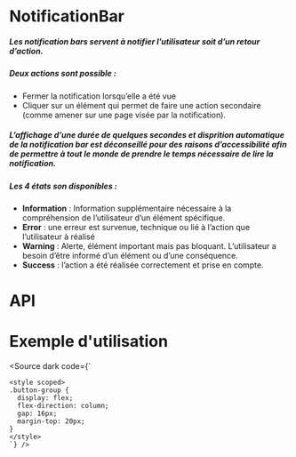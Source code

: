 

<Meta of={NotificationBarStories} />

# NotificationBar

##### Les notification bars servent à notifier l’utilisateur soit d’un retour d’action.

##### Deux actions sont possible :
 - Fermer la notification lorsqu’elle a été vue
 - Cliquer sur un élément qui permet de faire une action secondaire (comme amener sur une page visée par la notification).

##### L’affichage d’une durée de quelques secondes et disprition automatique de la notification bar est déconseillé pour des raisons d’accessibilité afin de permettre à tout le monde de prendre le temps nécessaire de lire la notification.

##### Les 4 états son disponibles :
- **Information** : Information supplémentaire nécessaire à la compréhension de l’utilisateur d’un élément spécifique.
- **Error** : une erreur est survenue, technique ou lié à l’action que l’utilisateur à réalisé
- **Warning** : Alerte, élément important mais pas bloquant. L’utilisateur a besoin d’être informé d’un élément ou d’une conséquence.
- **Success** : l’action a été réalisée correctement et prise en compte.

<Canvas of={NotificationBarStories.Success}  />

# API
<Controls of={NotificationBarStories.Success} />

# Exemple d'utilisation

<Source dark code={`
<script setup lang="ts">

	const { addNotification } = useNotificationService()

	const envoyerNotification = (message: string, type: Notification['type']) => {
		const notification: Notification = {
			id: Date.now().toString(),
			message,
			type,
			timeout: -1,
		}
		addNotification(notification)
	}
</script>

<template>
	<div>
		<NotificationBar
			bottom
			rounded="lg"
		>
			<template #action>
				<VBtn variant="outlined">
					Valider
				</VBtn>
			</template>
		</NotificationBar>

		<div class="button-group">
			<VBtn
				color="info"
				@click="envoyerNotification('Première notification', 'info')"
			>
				Envoyer Notification 1
			</VBtn>
			<VBtn
				color="success"
				@click="envoyerNotification('Deuxième notification', 'success')"
			>
				Envoyer Notification 2
			</VBtn>
			<VBtn
				color="error"
				@click="envoyerNotification('Troisième notification', 'error')"
			>
				Envoyer Notification 3
			</VBtn>
		</div>
	</div>
</template>

    <style scoped>
    .button-group {
      display: flex;
      flex-direction: column;
      gap: 16px;
      margin-top: 20px;
    }
    </style>
    `} />
